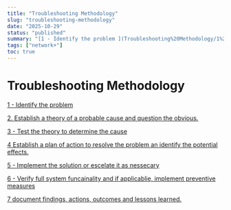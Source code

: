 ```yaml
---
title: "Troubleshooting Methodology"
slug: "troubleshooting-methodology"
date: "2025-10-29"
status: "published"
summary: "[1 - Identify the problem ](Troubleshooting%20Methodology/1%20-%20Identify%20the%20problem%202676f82ab00580b3a868c47ecd942955.md)"
tags: ["network+"]
toc: true
---
```


# Troubleshooting Methodology

[1 - Identify the problem ](Troubleshooting%20Methodology/1%20-%20Identify%20the%20problem%202676f82ab00580b3a868c47ecd942955.md)

[2. Establish a theory of a probable cause and question the obvious. ](Troubleshooting%20Methodology/2%20Establish%20a%20theory%20of%20a%20probable%20cause%20and%20quest%202676f82ab00580bdafe8ebb5082bb2fd.md)

[3 - Test the theory to determine the cause](Troubleshooting%20Methodology/3%20-%20Test%20the%20theory%20to%20determine%20the%20cause%202676f82ab00580c19c68f50480628f3d.md)

[4 Establish a plan of action to resolve the problem an identify the potential effects. ](Troubleshooting%20Methodology/4%20Establish%20a%20plan%20of%20action%20to%20resolve%20the%20proble%202676f82ab0058043b61ff195c0b3691e.md)

[5 - Implement the solution or escelate it as nessecary ](Troubleshooting%20Methodology/5%20-%20Implement%20the%20solution%20or%20escelate%20it%20as%20nesse%202676f82ab00580fdbf16df3fcf606d6f.md)

[6 - Verify full system funcainality and if applicablie, implement preventive measures](Troubleshooting%20Methodology/6%20-%20Verify%20full%20system%20funcainality%20and%20if%20applica%202676f82ab005806b94ace7c21d572e3d.md)

[7 document findings, actions, outcomes and lessons learned. ](Troubleshooting%20Methodology/7%20document%20findings,%20actions,%20outcomes%20and%20lessons%202676f82ab005803c9b11f574b2768b94.md)